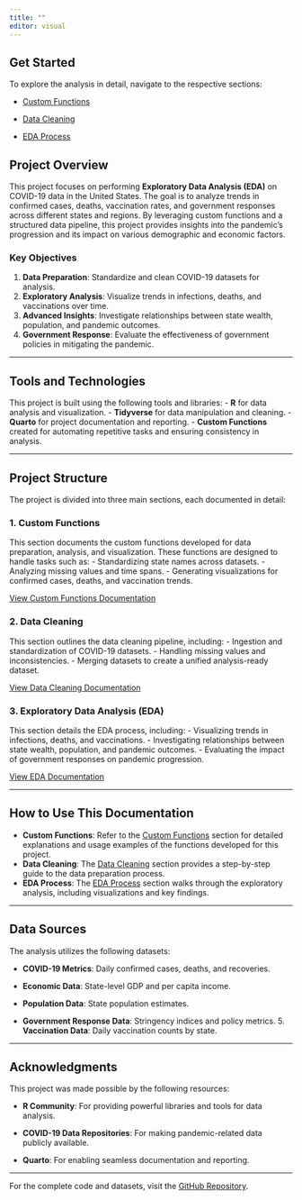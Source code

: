 ```yaml
---
title: ""
editor: visual
---
```


## Get Started

To explore the analysis in detail, navigate to the respective sections:

-   [Custom Functions](funcs.qmd)

-   [Data Cleaning](data-cleaning.qmd)

-   [EDA Process](eda.qmd)

## Project Overview

This project focuses on performing **Exploratory Data Analysis (EDA)** on COVID-19 data in the United States. The goal is to analyze trends in confirmed cases, deaths, vaccination rates, and government responses across different states and regions. By leveraging custom functions and a structured data pipeline, this project provides insights into the pandemic's progression and its impact on various demographic and economic factors.

### Key Objectives

1.  **Data Preparation**: Standardize and clean COVID-19 datasets for analysis.
2.  **Exploratory Analysis**: Visualize trends in infections, deaths, and vaccinations over time.
3.  **Advanced Insights**: Investigate relationships between state wealth, population, and pandemic outcomes.
4.  **Government Response**: Evaluate the effectiveness of government policies in mitigating the pandemic.

------------------------------------------------------------------------

## Tools and Technologies

This project is built using the following tools and libraries: - **R** for data analysis and visualization. - **Tidyverse** for data manipulation and cleaning. - **Quarto** for project documentation and reporting. - **Custom Functions** created for automating repetitive tasks and ensuring consistency in analysis.

------------------------------------------------------------------------

## Project Structure

The project is divided into three main sections, each documented in detail:

### 1. Custom Functions

This section documents the custom functions developed for data preparation, analysis, and visualization. These functions are designed to handle tasks such as: - Standardizing state names across datasets. - Analyzing missing values and time spans. - Generating visualizations for confirmed cases, deaths, and vaccination trends.

[View Custom Functions Documentation](funcs.qmd)

### 2. Data Cleaning

This section outlines the data cleaning pipeline, including: - Ingestion and standardization of COVID-19 datasets. - Handling missing values and inconsistencies. - Merging datasets to create a unified analysis-ready dataset.

[View Data Cleaning Documentation](data-cleaning.qmd)

### 3. Exploratory Data Analysis (EDA)

This section details the EDA process, including: - Visualizing trends in infections, deaths, and vaccinations. - Investigating relationships between state wealth, population, and pandemic outcomes. - Evaluating the impact of government responses on pandemic progression.

[View EDA Documentation](eda.qmd)

------------------------------------------------------------------------

## How to Use This Documentation

-   **Custom Functions**: Refer to the [Custom Functions](funcs.qmd) section for detailed explanations and usage examples of the functions developed for this project.
-   **Data Cleaning**: The [Data Cleaning](data-cleaning.qmd) section provides a step-by-step guide to the data preparation process.
-   **EDA Process**: The [EDA Process](eda.qmd) section walks through the exploratory analysis, including visualizations and key findings.

------------------------------------------------------------------------

## Data Sources

The analysis utilizes the following datasets:

-    **COVID-19 Metrics**: Daily confirmed cases, deaths, and recoveries.

-   **Economic Data**: State-level GDP and per capita income.

-   **Population Data**: State population estimates.

-   **Government Response Data**: Stringency indices and policy metrics. 5. **Vaccination Data**: Daily vaccination counts by state.

------------------------------------------------------------------------

## Acknowledgments

This project was made possible by the following resources:

-   **R Community**: For providing powerful libraries and tools for data analysis.

-   **COVID-19 Data Repositories**: For making pandemic-related data publicly available.

-   **Quarto**: For enabling seamless documentation and reporting.

------------------------------------------------------------------------

For the complete code and datasets, visit the [GitHub Repository](https://github.com/Sal-Fakoya/covid19-Analysis-Website/tree/master).
